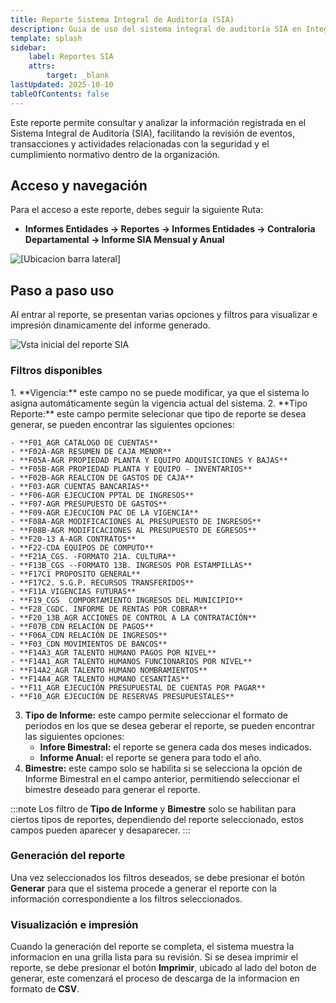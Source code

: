 ```yaml
---
title: Reporte Sistema Integral de Auditoría (SIA)
description: Guia de uso del sistema integral de auditoría SIA en Integra.
template: splash
sidebar:
    label: Reportes SIA
    attrs:
        target: _blank
lastUpdated: 2025-10-10
tableOfContents: false
---
```



Este reporte permite consultar y analizar la información registrada en el Sistema Integral 
de Auditoría (SIA), facilitando la revisión de eventos, transacciones y actividades relacionadas 
con la seguridad y el cumplimiento normativo dentro de la organización.

## Acceso y navegación

Para el acceso a este reporte, debes seguir la siguiente Ruta:
- **Informes Entidades → Reportes → Informes Entidades → Contraloria Departamental → Informe SIA Mensual y Anual**

![[Ubicacion barra lateral]](@assets/guias_usuarios/informes_entidades/navegacion_reporte_entidades_SIA.png)


## Paso a paso uso

Al entrar al reporte, se presentan varias opciones y filtros para visualizar e impresión 
dinamicamente del informe generado.

![Vsta inicial del reporte SIA](@assets/guias_usuarios/informes_entidades/Opciones_informe_SIA.png)

### Filtros disponibles

<Steps>
1. **Vigencia:** este campo no se puede modificar, ya que el sistema lo asigna automáticamente 
   según la vigencia actual del sistema.
2. **Tipo Reporte:** este campo permite selecionar que tipo de reporte se desea generar, se pueden
    encontrar las siguientes opciones:

    - **F01_AGR CATÁLOGO DE CUENTAS**
    - **F02A-AGR RESUMEN DE CAJA MENOR**
    - **F05A-AGR PROPIEDAD PLANTA Y EQUIPO ADQUISICIONES Y BAJAS**
    - **F05B-AGR PROPIEDAD PLANTA Y EQUIPO - INVENTARIOS**
    - **F02B-AGR REALCION DE GASTOS DE CAJA**
    - **F03-AGR CUENTAS BANCARIAS**
    - **F06-AGR EJECUCION PPTAL DE INGRESOS**
    - **F07-AGR PRESUPUESTO DE GASTOS**
    - **F09-AGR EJECUCION PAC DE LA VIGENCIA**
    - **F08A-AGR MODIFICACIONES AL PRESUPUESTO DE INGRESOS**
    - **F08B-AGR MODIFICACIONES AL PRESUPUESTO DE EGRESOS**
    - **F20-13 A-AGR CONTRATOS**
    - **F22-CDA EQUIPOS DE COMPUTO**
    - **F21A_CGS. -FORMATO 21A. CULTURA**
    - **F13B_CGS --FORMATO 13B. INGRESOS POR ESTAMPILLAS**
    - **F17C1 PROPOSITO GENERAL**
    - **F17C2. S.G.P. RECURSOS TRANSFERIDOS**
    - **F11A VIGENCIAS FUTURAS**
    - **F19_CGS  COMPORTAMIENTO INGRESOS DEL MUNICIPIO**
    - **F28_CGDC. INFORME DE RENTAS POR COBRAR**
    - **F20_13B_AGR ACCIONES DE CONTROL A LA CONTRATACIÓN**
    - **F07B_CDN RELACIÓN DE PAGOS**
    - **F06A_CDN RELACIÓN DE INGRESOS**
    - **F03_CDN MOVIMIENTOS DE BANCOS**
    - **F14A3_AGR TALENTO HUMANO PAGOS POR NIVEL**
    - **F14A1_AGR TALENTO HUMANOS FUNCIONARIOS POR NIVEL**
    - **F14A2_AGR TALENTO HUMANO NOMBRAMIENTOS**
    - **F14A4_AGR TALENTO HUMANO CESANTÍAS**
    - **F11_AGR EJECUCIÓN PRESUPUESTAL DE CUENTAS POR PAGAR**
    - **F10_AGR EJECUCIÓN DE RESERVAS PRESUPUESTALES**
3. **Tipo de Informe:** este campo permite seleccionar el formato de periodos en los que se desea geberar
    el reporte, se pueden encontrar las siguientes opciones:
    - **Infore Bimestral:** el reporte se genera cada dos meses indicados.
    - **Informe Anual:** el reporte se genera para todo el año.
4. **Bimestre:** este campo solo se habilita si se selecciona la opción de Informe Bimestral en el campo anterior, 
   permitiendo seleccionar el bimestre deseado para generar el reporte.
</Steps>

:::note
Los filtro de **Tipo de Informe** y **Bimestre** solo se habilitan para ciertos tipos de reportes,
dependiendo del reporte seleccionado, estos campos pueden aparecer y desaparecer.
:::


### Generación del reporte
Una vez seleccionados los filtros deseados, se debe presionar el botón **Generar** para que el sistema
procede a generar el reporte con la información correspondiente a los filtros seleccionados.

### Visualización e impresión
Cuando la generación del reporte se completa, el sistema muestra la informacion en una grilla
lista para su revisión. Si se desea imprimir el reporte, se debe presionar el botón **Imprimir**,
ubicado al lado del boton de generar, este comenzará el proceso de descarga de la informacion en 
formato de **CSV**.




